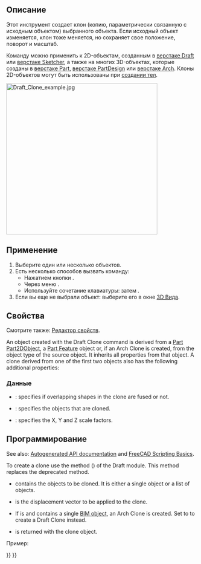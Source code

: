<languages/>

{{Docnav/ru
|[[Draft_Stretch/ru|Stretch]]
|[[Draft_OrthoArray/ru|OrthoArray]]
|[[Draft_Workbench/ru|Верстак Draft]]
|IconL=Draft_Stretch.svg
|IconR=Draft_OrthoArray.svg
|IconC=Workbench_Draft.svg
}}

<div class="mw-translate-fuzzy">
{{GuiCommand/ru
|Name=Draft Clone
|Name/ru=Клонировать
|MenuLocation=Черчение → Клонировать
|Workbenches=[[Draft_Workbench/ru|Draft]], [[Arch_Workbench/ru|Arch]]
|Shortcut={{KEY|C}} {{KEY|L}}
|SeeAlso=[[Draft Scale/ru|Масштаб]]
}}
</div>

<span id="Description"></span>
==Описание== 

<div class="mw-translate-fuzzy">
Этот инструмент создает клон (копию, параметрически связанную с исходным объектом) выбранного объекта. Если исходный объект изменяется, клон тоже меняется, но сохраняет свое положение, поворот и масштаб.
</div>

<div class="mw-translate-fuzzy">
Команду можно применить к 2D-объектам, созданным в [[Draft_Workbench/ru|верстаке Draft]] или [[Sketcher_Workbench/ru|верстаке Sketcher]], а также на многих 3D-объектах, которые созданы в [[Part_Workbench/ru|верстаке Part]], [[PartDesign_Workbench/ru|верстаке PartDesign]] или [[Arch_Workbench/ru|верстаке Arch]]. Клоны 2D-объектов могут быть использованы при [[PartDesign_Body/ru|создании тел]].
</div>

[[Image:Draft_Clone_example.jpg|400px]]
{{Caption|Клонированная копия рядом с исходным объектом}}

<span id="Usage"></span>
==Применение== 

<div class="mw-translate-fuzzy">
# Выберите один или несколько объектов.
# Есть несколько способов вызвать команду:
#* Нажатием кнопки {{Button|[[Image:Draft_Clone.svg|16px]][[Draft_Clone/ru|Клонировать]]}}.
#* Через меню {{MenuCommand|Modification → [[Image:Draft_Clone.svg|16px]] Клонировать}}.
#* Используйте сочетание клавиатуры: {{KEY|C}} затем {{KEY|L}}.
# Если вы еще не выбрали объект: выберите его в окне [[3D_view/ru|3D Вида]].
</div>

<span id="Properties"></span>
==Свойства==

Смотрите также: [[property_editor/ru|Редактор свойств]].

An object created with the Draft Clone command is derived from a [[Part_Part2DObject|Part Part2DObject]], a [[Part_Feature|Part Feature]] object or, if an Arch Clone is created, from the object type of the source object. It inherits all properties from that object. A clone derived from one of the first two objects also has the following additional properties:

<span id="Data"></span>
===Данные===

{{TitleProperty|Draft}}

* {{PropertyData|Fuse|Bool}}: specifies if overlapping shapes in the clone are fused or not.
* {{PropertyData|Objects|LinkListGlobal}}: specifies the objects that are cloned.
* {{PropertyData|Scale|Vector}}: specifies the X, Y and Z scale factors.

<span id="Scripting"></span>
==Программирование==

See also: [https://freecad.github.io/SourceDoc/ Autogenerated API documentation] and [[FreeCAD_Scripting_Basics|FreeCAD Scripting Basics]].

To create a clone use the {{incode|make_clone}} method ({{Version|0.19}}) of the Draft module. This method replaces the deprecated {{incode|clone}} method.

{{Code|code=
cloned_object = make_clone(obj, delta=None, forcedraft=False)
}}

* {{incode|obj}} contains the objects to be cloned. It is either a single object or a list of objects.
* {{incode|delta}} is the displacement vector to be applied to the clone.
* If {{incode|forcedraft}} is {{incode|False}} and {{incode|obj}} contains a single [[BIM_Workbench|BIM object]], an Arch Clone is created. Set {{incode|forcedraft}} to {{incode|True}} to create a Draft Clone instead.
* {{incode|cloned_object}} is returned with the clone object.

Пример:

{{Code|code=
import FreeCAD as App
import Draft

doc = App.newDocument()

place = App.Placement(App.Vector(1000, 0, 0), App.Rotation())
polygon1 = Draft.make_polygon(3, 750)
polygon2 = Draft.make_polygon(5, 750, placement=place)

vector = App.Vector(2600, 500, 0)
cloned_object = Draft.clone([polygon1, polygon2], delta=vector)

cloned_object.Fuse = True

doc.recompute()
}}


{{Docnav/ru
|[[Draft_Stretch/ru|Stretch]]
|[[Draft_OrthoArray/ru|OrthoArray]]
|[[Draft_Workbench/ru|Верстак Draft]]
|IconL=Draft_Stretch.svg
|IconR=Draft_OrthoArray.svg
|IconC=Workbench_Draft.svg
}}

{{Draft Tools navi{{#translation:}}}}
{{Userdocnavi{{#translation:}}}}